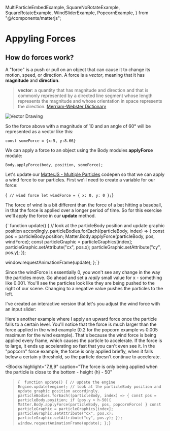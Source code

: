   MultiParticleEmbedExample,
  SquareNoRotateExample,
  SquareRotateExample,
  WindSliderExample,
  PopcornExample,
} from "@/components/matterjs";

# Appyling Forces

## How do forces work?

A "force" is a push or pull on an object that can cause it to change its motion, speed, or direction. A force is a _vector_, meaning that it has **magnitude** and **direction**.

> **vector**: a quantity that has magnitude and direction and that is commonly represented by a directed line segment whose length represents the magnitude and whose orientation in space represents the direction. [Merriam-Webster Dictionary](https://www.merriam-webster.com/dictionary/vector#:~:text=a,direction%20especially%20of%20an%20airplane)

![Vector Drawing](/vector_drawing.png)

So the force above with a magnitude of 10 and an angle of 60° will be represented as a vector like this:

```
const someForce = {x:5, y:8.66}
```

We can apply a force to an object using the Body modules **applyForce** module:

```
Body.applyForce(body, position, someForce);
```

Let's update our <a href="https://codepen.io/aokorodu/pen/OJKXoBa" target="_blank">MatterJS - Multiple Particles</a> codepen so that we can apply a wind force to our particles. First we'll need to create a variable for our force:

<Blocks>{`  // wind force
  let windForce = { x: 0, y: 0 };
  `}</Blocks>

The force of wind is a bit different than the force of a bat hitting a baseball, in that the force is applied over a longer period of time. So for this exercise we'll apply the force in our **update** method.

<Blocks highlight="5">{`  function update() {
  // look at the particleBody position and update graphic position accordingly.
  particleBodies.forEach((particleBody, index) => {
    const pos = particleBody.position;
    Matter.Body.applyForce(particleBody, pos, windForce);
    const particleGraphic = particleGraphics[index];
    particleGraphic.setAttribute("cx", pos.x);
    particleGraphic.setAttribute("cy", pos.y);
  });

window.requestAnimationFrame(update);
};`}</Blocks>

Since the windForce is essentially 0, you won't see any change in the way the particles move. Go ahead and set a _really_ small value for x - something like 0.001. You'll see the particles look like they are being pushed to the right of our scene. Changing to a negative value pushes the particles to the left.

I've created an interactive version that let's you adjust the wind force with an input slider:

<WindSliderExample />

Here's another example where I apply an upward force once the particle falls to a certain level. You'll notice that the force is much larger than the force applied in the wind example (0.2 for the popcorn example vs 0.005 maximum for the wind example). That's because the wind force is being applied every frame, which causes the particle to accelerate. If the force is to large, it ends up accelerating so fast that you can't even see it. In the "popcorn" force example, the force is only applied briefly, when it falls below a certain y threshold, so the particle doesn't continue to accelerate.

<Blocks
  highlight="7,8,9"
  caption="The force is only being applied when the particle is close to the bottom - height (h) - 50"
>{`  function update() {
  // update the engine
  Engine.update(engine);
  // look at the particleBody position and update graphic position accordingly.
  particleBodies.forEach((particleBody, index) => {
    const pos = particleBody.position;
    if (pos.y > h-50){
      Matter.Body.applyForce(particleBody, pos, popcornForce)
    }
    const particleGraphic = particleGraphics[index];
    particleGraphic.setAttribute("cx", pos.x);
    particleGraphic.setAttribute("cy", pos.y);
  });
  window.requestAnimationFrame(update);
};`}</Blocks>

<PopcornExample />
